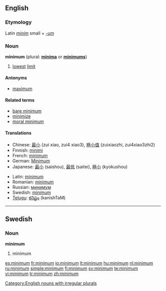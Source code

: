 {{See|Minimum}}
==English==

===Etymology===
Latin ''[[minim]]'' small + ''[[-um]]''

===Noun===
'''minimum''' (plural: '''[[minima]]''' or '''[[minimums]]''')

# [[lowest]] [[limit]]

====Antonyms====
* [[maximum]]

====Related terms====
* [[bare minimum]]
* [[minimize]]
* [[moral minimum]]

====Translations====
{{top}}
* Chinese: [[最小]] (zui xiao, zui4 xiao3), [[極小值]] (zuixiaozhi, zui4xiao3zhi2)
* Finnish: [[minimi]]
* French: [[minimum#French|minimum]]
* German: [[Minimum]] {{n}}
* Japanese: [[最小]] (saishou), [[最低]] (saitei), [[極小]] (kyokushou)
{{mid}}
* Latin: [[minimum#Latin|minimum]]
* Romanian: [[minimum#Romanian|minimum]]
* Russian: [[минимум]] {{m}}
* Swedish: [[minimum#Swedish|minimum]] {{n}}
* [[Telugu]]: [[కనిష్టం]] (kanishTaM)
{{bottom}}

[[Category:English nouns with irregular plurals]]

----

==Swedish==

===Noun===
{{sv-noun-n-zero}}
'''minimum'''

# minimum

[[es:minimum]]
[[fr:minimum]]
[[io:minimum]]
[[lt:minimum]]
[[hu:minimum]]
[[nl:minimum]]
[[ru:minimum]]
[[simple:minimum]]
[[fi:minimum]]
[[sv:minimum]]
[[te:minimum]]
[[vi:minimum]]
[[tr:minimum]]
[[zh:minimum]]